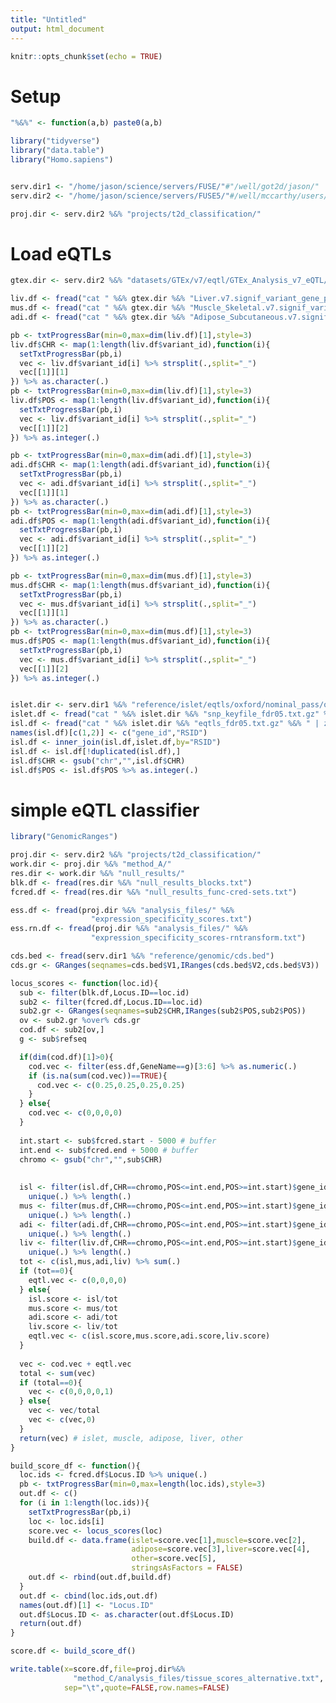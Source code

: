```yaml
---
title: "Untitled"
output: html_document
---
```


```r
knitr::opts_chunk$set(echo = TRUE)
```

# Setup 


```r
"%&%" <- function(a,b) paste0(a,b)

library("tidyverse")
library("data.table")
library("Homo.sapiens")


serv.dir1 <- "/home/jason/science/servers/FUSE/"#"/well/got2d/jason/"
serv.dir2 <- "/home/jason/science/servers/FUSE5/"#/well/mccarthy/users/jason/"

proj.dir <- serv.dir2 %&% "projects/t2d_classification/"

```


# Load eQTLs

```r

gtex.dir <- serv.dir2 %&% "datasets/GTEx/v7/eqtl/GTEx_Analysis_v7_eQTL/"

liv.df <- fread("cat " %&% gtex.dir %&% "Liver.v7.signif_variant_gene_pairs.txt.gz" %&% " | zmore")
mus.df <- fread("cat " %&% gtex.dir %&% "Muscle_Skeletal.v7.signif_variant_gene_pairs.txt.gz" %&% " | zmore")
adi.df <- fread("cat " %&% gtex.dir %&% "Adipose_Subcutaneous.v7.signif_variant_gene_pairs.txt.gz" %&% " | zmore")

pb <- txtProgressBar(min=0,max=dim(liv.df)[1],style=3)
liv.df$CHR <- map(1:length(liv.df$variant_id),function(i){
  setTxtProgressBar(pb,i)
  vec <- liv.df$variant_id[i] %>% strsplit(.,split="_")
  vec[[1]][1]
}) %>% as.character(.)
pb <- txtProgressBar(min=0,max=dim(liv.df)[1],style=3)
liv.df$POS <- map(1:length(liv.df$variant_id),function(i){
  setTxtProgressBar(pb,i)
  vec <- liv.df$variant_id[i] %>% strsplit(.,split="_")
  vec[[1]][2]
}) %>% as.integer(.)

pb <- txtProgressBar(min=0,max=dim(adi.df)[1],style=3)
adi.df$CHR <- map(1:length(adi.df$variant_id),function(i){
  setTxtProgressBar(pb,i)
  vec <- adi.df$variant_id[i] %>% strsplit(.,split="_")
  vec[[1]][1]
}) %>% as.character(.)
pb <- txtProgressBar(min=0,max=dim(adi.df)[1],style=3)
adi.df$POS <- map(1:length(adi.df$variant_id),function(i){
  setTxtProgressBar(pb,i)
  vec <- adi.df$variant_id[i] %>% strsplit(.,split="_")
  vec[[1]][2]
}) %>% as.integer(.)

pb <- txtProgressBar(min=0,max=dim(mus.df)[1],style=3)
mus.df$CHR <- map(1:length(mus.df$variant_id),function(i){
  setTxtProgressBar(pb,i)
  vec <- mus.df$variant_id[i] %>% strsplit(.,split="_")
  vec[[1]][1]
}) %>% as.character(.)
pb <- txtProgressBar(min=0,max=dim(mus.df)[1],style=3)
mus.df$POS <- map(1:length(mus.df$variant_id),function(i){
  setTxtProgressBar(pb,i)
  vec <- mus.df$variant_id[i] %>% strsplit(.,split="_")
  vec[[1]][2]
}) %>% as.integer(.)


islet.dir <- serv.dir1 %&% "reference/islet/eqtls/oxford/nominal_pass/output/"
islet.df <- fread("cat " %&% islet.dir %&% "snp_keyfile_fdr05.txt.gz" %&% " | zmore")
isl.df <- fread("cat " %&% islet.dir %&% "eqtls_fdr05.txt.gz" %&% " | zmore")
names(isl.df)[c(1,2)] <- c("gene_id","RSID")
isl.df <- inner_join(isl.df,islet.df,by="RSID")
isl.df <- isl.df[!duplicated(isl.df),]
isl.df$CHR <- gsub("chr","",isl.df$CHR)
isl.df$POS <- isl.df$POS %>% as.integer(.)

```


# simple eQTL classifier 


```r

library("GenomicRanges")

proj.dir <- serv.dir2 %&% "projects/t2d_classification/"
work.dir <- proj.dir %&% "method_A/"
res.dir <- work.dir %&% "null_results/"
blk.df <- fread(res.dir %&% "null_results_blocks.txt")
fcred.df <- fread(res.dir %&% "null_results_func-cred-sets.txt")

ess.df <- fread(proj.dir %&% "analysis_files/" %&% 
                  "expression_specificity_scores.txt")
ess.rn.df <- fread(proj.dir %&% "analysis_files/" %&% 
                  "expression_specificity_scores-rntransform.txt")

cds.bed <- fread(serv.dir1 %&% "reference/genomic/cds.bed")
cds.gr <- GRanges(seqnames=cds.bed$V1,IRanges(cds.bed$V2,cds.bed$V3))
```


```r

locus_scores <- function(loc.id){
  sub <- filter(blk.df,Locus.ID==loc.id)
  sub2 <- filter(fcred.df,Locus.ID==loc.id)
  sub2.gr <- GRanges(seqnames=sub2$CHR,IRanges(sub2$POS,sub2$POS))
  ov <- sub2.gr %over% cds.gr
  cod.df <- sub2[ov,]
  g <- sub$refseq

  if(dim(cod.df)[1]>0){
    cod.vec <- filter(ess.df,GeneName==g)[3:6] %>% as.numeric(.)
    if (is.na(sum(cod.vec))==TRUE){
      cod.vec <- c(0.25,0.25,0.25,0.25)
    }
  } else{
    cod.vec <- c(0,0,0,0)
  }
  
  int.start <- sub$fcred.start - 5000 # buffer 
  int.end <- sub$fcred.end + 5000 # buffer 
  chromo <- gsub("chr","",sub$CHR)
  
  
  isl <- filter(isl.df,CHR==chromo,POS<=int.end,POS>=int.start)$gene_id %>% 
    unique(.) %>% length(.) 
  mus <- filter(mus.df,CHR==chromo,POS<=int.end,POS>=int.start)$gene_id %>% 
    unique(.) %>% length(.)   
  adi <- filter(adi.df,CHR==chromo,POS<=int.end,POS>=int.start)$gene_id %>% 
    unique(.) %>% length(.)  
  liv <- filter(liv.df,CHR==chromo,POS<=int.end,POS>=int.start)$gene_id %>% 
    unique(.) %>% length(.)
  tot <- c(isl,mus,adi,liv) %>% sum(.)
  if (tot==0){
    eqtl.vec <- c(0,0,0,0)
  } else{
    isl.score <- isl/tot
    mus.score <- mus/tot
    adi.score <- adi/tot
    liv.score <- liv/tot
    eqtl.vec <- c(isl.score,mus.score,adi.score,liv.score)
  }
  
  vec <- cod.vec + eqtl.vec
  total <- sum(vec)
  if (total==0){
    vec <- c(0,0,0,0,1)
  } else{
    vec <- vec/total
    vec <- c(vec,0)
  }
  return(vec) # islet, muscle, adipose, liver, other
}

build_score_df <- function(){
  loc.ids <- fcred.df$Locus.ID %>% unique(.)
  pb <- txtProgressBar(min=0,max=length(loc.ids),style=3)
  out.df <- c()
  for (i in 1:length(loc.ids)){
    setTxtProgressBar(pb,i)
    loc <- loc.ids[i]
    score.vec <- locus_scores(loc)
    build.df <- data.frame(islet=score.vec[1],muscle=score.vec[2],
                           adipose=score.vec[3],liver=score.vec[4],
                           other=score.vec[5],
                           stringsAsFactors = FALSE)
    out.df <- rbind(out.df,build.df)
  }
  out.df <- cbind(loc.ids,out.df)
  names(out.df)[1] <- "Locus.ID"
  out.df$Locus.ID <- as.character(out.df$Locus.ID)
  return(out.df)
}

```


```r

score.df <- build_score_df()

write.table(x=score.df,file=proj.dir%&%
              "method_C/analysis_files/tissue_scores_alternative.txt",
            sep="\t",quote=FALSE,row.names=FALSE)


```

